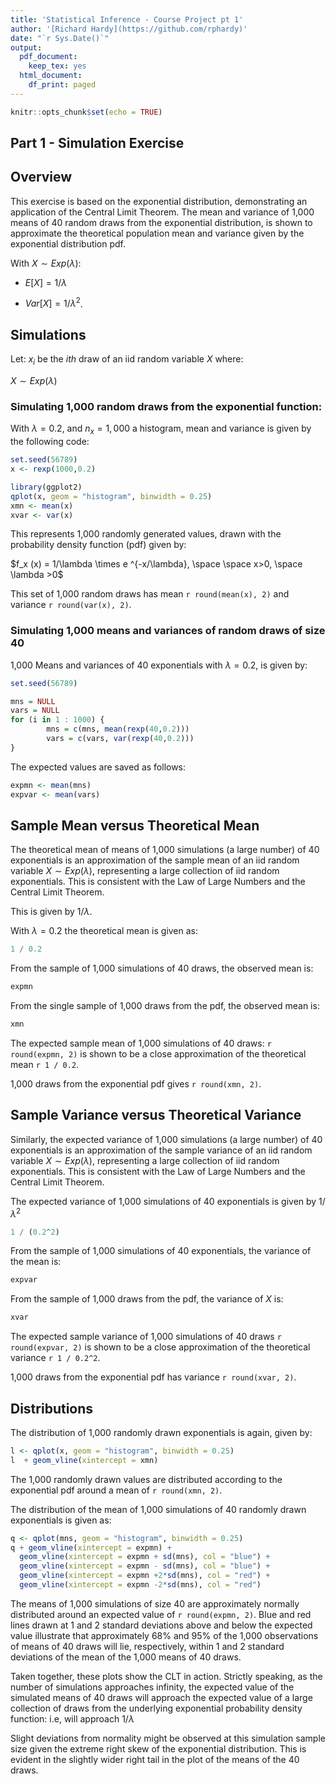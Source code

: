 ```yaml
---
title: 'Statistical Inference - Course Project pt 1'
author: '[Richard Hardy](https://github.com/rphardy)'
date: "`r Sys.Date()`"
output:
  pdf_document:
    keep_tex: yes
  html_document:
    df_print: paged
---
```


```r
knitr::opts_chunk$set(echo = TRUE)
```

## Part 1 - Simulation Exercise

## Overview

This exercise is based on the exponential distribution, demonstrating an application of the Central Limit Theorem. 
The mean and variance of 1,000 means of 40 random draws from the exponential distribution, is shown to approximate the theoretical population mean and variance given by the exponential distribution pdf. 

With $X \sim Exp(\lambda)$: 

* $E[X] = 1/\lambda$

* $Var[X] = 1/\lambda^2$.   

## Simulations

Let:
$x_i$ be the $ith$ draw of an iid random variable $X$ where:

$X \sim Exp(\lambda)$


### Simulating 1,000 random draws from the exponential function:

With $\lambda = 0.2$, and $n_x = 1,000$ a histogram, mean and variance is given by the following code:

``` r
set.seed(56789)
x <- rexp(1000,0.2)

library(ggplot2)
qplot(x, geom = "histogram", binwidth = 0.25)
xmn <- mean(x)
xvar <- var(x)
```

This represents 1,000 randomly generated values, drawn with the probability density function (pdf) given by:

$f_x (x) = 1/\lambda \times e ^{-x/\lambda}, \space \space x>0, \space \lambda >0$

This set of 1,000 random draws has mean `r round(mean(x), 2)` and variance `r round(var(x), 2)`.

### Simulating 1,000 means and variances of random draws of size 40

1,000 Means and variances of 40 exponentials with $\lambda = 0.2$, is given by:

``` r
set.seed(56789)

mns = NULL
vars = NULL
for (i in 1 : 1000) {
        mns = c(mns, mean(rexp(40,0.2)))
        vars = c(vars, var(rexp(40,0.2)))
}

```

The expected values are saved as follows:

``` r
expmn <- mean(mns)
expvar <- mean(vars)
```


## Sample Mean versus Theoretical Mean

The theoretical mean of means of 1,000 simulations (a large number) of 40 exponentials is an approximation of the sample mean of 
an iid random variable $X \sim Exp(\lambda)$, representing a large collection of iid random exponentials. This is consistent with the Law of Large Numbers and the Central Limit Theorem.  

This is given by $1/\lambda$.

With $\lambda=0.2$ the theoretical mean is given as:

``` r
1 / 0.2
```

From the sample of 1,000 simulations of 40 draws, the observed mean is:

``` r
expmn

```

From the single sample of 1,000 draws from the pdf, the observed mean is:

``` r
xmn
```
The expected sample mean of 1,000 simulations of 40 draws: `r round(expmn, 2)` is shown to be a close approximation of the theoretical mean `r 1 / 0.2`.

1,000 draws from the exponential pdf gives `r round(xmn, 2)`.

## Sample Variance versus Theoretical Variance

Similarly, the expected variance of 1,000 simulations (a large number) of 40 exponentials is an approximation of the sample variance of 
an iid random variable $X \sim Exp(\lambda)$, representing a large collection of iid random exponentials. This is consistent with the Law of Large Numbers and the Central Limit Theorem. 

The expected variance of 1,000 simulations of 40 exponentials is given by $1/\lambda^2$

``` r
1 / (0.2^2)

```

From the sample of 1,000 simulations of 40 exponentials, the variance of the mean is:

``` r
expvar
```

From the sample of 1,000 draws from the pdf, the variance of $X$ is:
```r
xvar
```

The expected sample variance of 1,000 simulations of 40 draws `r round(expvar, 2)` is shown to be a close approximation of the theoretical variance `r 1 / 0.2^2`.

1,000 draws from the exponential pdf has variance `r round(xvar, 2)`.

## Distributions

The distribution of 1,000 randomly drawn exponentials is again, given by:
```r
l <- qplot(x, geom = "histogram", binwidth = 0.25)
l  + geom_vline(xintercept = xmn)
```

The 1,000 randomly drawn values are distributed according to the exponential pdf around a mean of `r round(xmn, 2)`.

The distribution of the mean of 1,000 simulations of 40 randomly drawn exponentials is given as:

``` r
q <- qplot(mns, geom = "histogram", binwidth = 0.25) 
q + geom_vline(xintercept = expmn) + 
  geom_vline(xintercept = expmn + sd(mns), col = "blue") + 
  geom_vline(xintercept = expmn - sd(mns), col = "blue") +
  geom_vline(xintercept = expmn +2*sd(mns), col = "red") +
  geom_vline(xintercept = expmn -2*sd(mns), col = "red")
```

The means of 1,000 simulations of size 40 are approximately normally distributed around an expected value of `r round(expmn, 2)`. Blue and red lines drawn at 1 and 2 standard deviations above and below the expected value illustrate that approximately 68% and 95% of the 1,000 observations of means of 40 draws will lie, respectively, within 1 and 2 standard deviations of the mean of the 1,000 means of 40 draws. 

Taken together, these plots show the CLT in action. Strictly speaking, as the number of simulations approaches infinity, the expected value of the simulated means of 40 draws will approach the expected value of a large collection of draws from the underlying exponential probability density function: i.e, will approach $1/\lambda$ 

Slight deviations from normality might be observed at this simulation sample size given the extreme right skew of the exponential distribution. This is evident in the slightly wider right tail in the plot of the means of the 40 draws. 